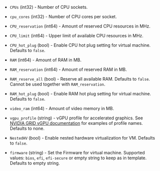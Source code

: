 <!-- Code generated from the comments of the HardwareConfig struct in builder/vsphere/common/step_hardware.go; DO NOT EDIT MANUALLY -->

-   `CPUs` (int32) - Number of CPU sockets.
    
-   `cpu_cores` (int32) - Number of CPU cores per socket.
    
-   `CPU_reservation` (int64) - Amount of reserved CPU resources in MHz.
    
-   `CPU_limit` (int64) - Upper limit of available CPU resources in MHz.
    
-   `CPU_hot_plug` (bool) - Enable CPU hot plug setting for virtual machine. Defaults to `false`.
    
-   `RAM` (int64) - Amount of RAM in MB.
    
-   `RAM_reservation` (int64) - Amount of reserved RAM in MB.
    
-   `RAM_reserve_all` (bool) - Reserve all available RAM. Defaults to `false`. Cannot be used together
    with `RAM_reservation`.
    
-   `RAM_hot_plug` (bool) - Enable RAM hot plug setting for virtual machine. Defaults to `false`.
    
-   `video_ram` (int64) - Amount of video memory in MB.
    
-   `vgpu_profile` (string) - vGPU profile for accelerated graphics. See [NVIDIA GRID vGPU documentation](https://docs.nvidia.com/grid/latest/grid-vgpu-user-guide/index.html#configure-vmware-vsphere-vm-with-vgpu)
    for examples of profile names. Defaults to none.
    
-   `NestedHV` (bool) - Enable nested hardware virtualization for VM. Defaults to `false`.
    
-   `firmware` (string) - Set the Firmware for virtual machine. Supported values: `bios`, `efi`, `efi-secure` or empty string to keep as in template. Defaults to empty string.
    